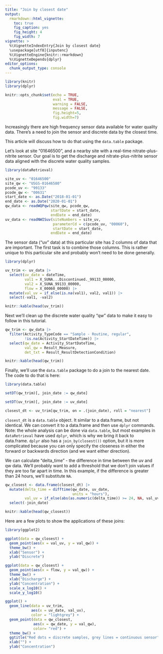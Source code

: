 ```yaml
---
title: "Join by closest date"
output: 
  rmarkdown::html_vignette:
    toc: true
    fig_caption: yes
    fig_height: 4
    fig_width: 7
vignette: >
  %\VignetteIndexEntry{Join by closest date}
  \usepackage[utf8]{inputenc}
  %\VignetteEngine{knitr::rmarkdown}
  %\VignetteDepends{dplyr}
editor_options: 
  chunk_output_type: console
---
```




```r
library(knitr)
library(dplyr)

knitr::opts_chunk$set(echo = TRUE, 
                      eval = TRUE,
                      warning = FALSE, 
                      message = FALSE,
                      fig.height=5,
                      fig.width=7)


```

Increasingly there are high frequency sensor data available for water quality data. There's a need to join the sensor and discrete data by the closest time. 

This article will discuss how to do that using the `data.table` package. 

Let's look at site "01646500", and a nearby site with a real-time nitrate-plus-nitrite sensor. Our goal is to get the discharge and nitrate-plus-nitrite sensor data aligned with the discrete water quality samples.

```r
library(dataRetrieval)

site_uv <- "01646500"
site_qw <- "USGS-01646580"
pcode_uv <- "99133"
pcode_qw <- "00631"
start_date <- as.Date("2018-01-01")
end_date <- as.Date("2020-01-01")
qw_data <- readWQPqw(site_qw, pcode_qw, 
                     startDate = start_date,
                     endDate = end_date)
uv_data <- readNWISuv(siteNumbers = site_uv, 
                      parameterCd = c(pcode_uv, "00060"),
                      startDate = start_date,
                     endDate = end_date)
```


The sensor data ("uv" data) at this particular site has 2 columns of data that are important. The first task is to combine those columns. This is rather unique to this particular site and probably won't need to be done generally.

```r
library(dplyr)

uv_trim <- uv_data |> 
  select(uv_date = dateTime, 
         val1 = X_SUNA...Discontinued._99133_00000,
         val2 = X_SUNA_99133_00000,
         flow = X_00060_00000) |> 
  mutate(val_uv = if_else(is.na(val1), val2, val1)) |> 
  select(-val1, -val2)

```

```r
knitr::kable(head(uv_trim))
```

Next we'll clean up the discrete water quality "qw" data to make it easy to follow in this tutorial. 

```r
qw_trim <- qw_data |> 
  filter(Activity_TypeCode == "Sample - Routine, regular",
         !is.na(Activity_StartDateTime)) |> 
  select(qw_date = Activity_StartDateTime,
         val_qw = Result_Measure,
         det_txt = Result_ResultDetectionCondition)
```

```r
knitr::kable(head(qw_trim))
```

Finally, we'll use the `data.table` package to do a join to the nearest date. The code to do that is here:

```r
library(data.table)

setDT(qw_trim)[, join_date := qw_date]

setDT(uv_trim)[, join_date := uv_date]

closest_dt <- uv_trim[qw_trim, on = .(join_date), roll = "nearest"]
```

`closest_dt` is a `data.table` object. It similar to a data.frame, but not identical. We can convert it to a data.frame and then use `dplyr` commands. Note: the whole analysis can be done via `data.table`, but most examples in `dataRetrieval` have used `dplyr`, which is why we bring it back to data.frame. `dplyr` also has a `join_by(closest())` option, but it is more complicated because you can only specify the closeness in either the forward or backwards direction (and we want either direction).

We can calculate "delta_time" - the difference in time between the uv and qw data. We'll probably want to add a threshold that we don't join values if they are too far apart in time. In this example, if the difference is greater than 24 hours, we'll substitute `NA`.

```r
qw_closest <- data.frame(closest_dt) |> 
  mutate(delta_time = difftime(qw_date, uv_date, 
                               units = "hours"),
         val_uv = if_else(abs(as.numeric(delta_time)) >= 24, NA, val_uv)) |> 
  select(-join_date)

```


```r
knitr::kable(head(qw_closest))
```

Here are a few plots to show the applications of these joins:

```r
library(ggplot2)

ggplot(data = qw_closest) +
  geom_point(aes(x = val_uv, y = val_qw)) +
  theme_bw() +
  xlab("Sensor") +
  ylab("Discrete")

```

```r
ggplot(data = qw_closest) +
  geom_point(aes(x = flow, y = val_qw)) +
  theme_bw() +
  xlab("Discharge") +
  ylab("Concentration") +
  scale_x_log10() +
  scale_y_log10()

```

```r
ggplot() +
  geom_line(data = uv_trim,
            aes(x = uv_date, val_uv),
            color = "lightgrey") +
  geom_point(data = qw_closest,
             aes(x = qw_date, y = val_qw),
             color= "red") +
  theme_bw() +
  ggtitle("Red dots = discrete samples, grey lines = continuous sensor") +
  xlab("") +
  ylab("Concentration")

```
